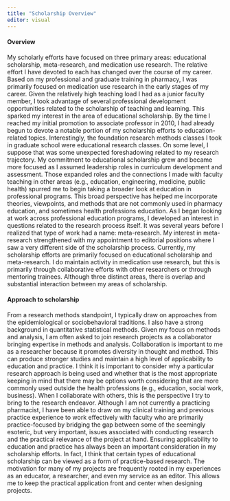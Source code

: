 ```yaml
---
title: "Scholarship Overview"
editor: visual
---
```


#### Overview

My scholarly efforts have focused on three primary areas: educational scholarship, meta-research, and medication use research. The relative effort I have devoted to each has changed over the course of my career. Based on my professional and graduate training in pharmacy, I was primarily focused on medication use research in the early stages of my career. Given the relatively high teaching load I had as a junior faculty member, I took advantage of several professional development opportunities related to the scholarship of teaching and learning. This sparked my interest in the area of educational scholarship. By the time I reached my initial promotion to associate professor in 2010, I had already begun to devote a notable portion of my scholarship efforts to education-related topics. Interestingly, the foundation research methods classes I took in graduate school were educational research classes. On some level, I suppose that was some unexpected foreshadowing related to my research trajectory. My commitment to educational scholarship grew and became more focused as I assumed leadership roles in curriculum development and assessment. Those expanded roles and the connections I made with faculty teaching in other areas (e.g., education, engineering, medicine, public health) spurred me to begin taking a broader look at education in professional programs. This broad perspective has helped me incorporate theories, viewpoints, and methods that are not commonly used in pharmacy education, and sometimes health professions education. As I began looking at work across professional education programs, I developed an interest in questions related to the research process itself. It was several years before I realized that type of work had a name: meta-research. My interest in meta-research strengthened with my appointment to editorial positions where I saw a very different side of the scholarship process. Currently, my scholarship efforts are primarily focused on educational scholarship and meta-research. I do maintain activity in medication use research, but this is primarily through collaborative efforts with other researchers or through mentoring trainees. Although three distinct areas, there is overlap and substantial interaction between my areas of scholarship.


#### Approach to scholarship

From a research methods standpoint, I typically draw on approaches from the epidemiological or sociobehavioral
traditions. I also have a strong background in quantitative statistical methods. Given my focus on methods and analysis, I am often asked to join research projects as a collaborator bringing expertise in methods and analysis.
Collaboration is important to me as a researcher because it promotes diversity in thought and method. This can produce stronger studies and maintain a high level of applicability to education and practice. I think it is important to consider why a particular research approach is being used and whether that is the most appropriate keeping in mind that there may be options worth considering that are more commonly used outside the health professions (e.g., education, social work, business). When I collaborate with others, this is the perspective I try to bring to the research endeavor. Although I am not currently a practicing pharmacist, I have been able to draw on my clinical training and previous practice experience to work effectively with faculty who are primarily practice-focused by bridging the gap between some of the seemingly esoteric, but very important, issues associated with conducting research and the practical relevance of the project at hand. Ensuring applicability to education and practice has always been an important consideration in my scholarship efforts. In fact, I think that certain types of educational scholarship can be viewed as a form of practice-based research. The motivation for many of my projects are frequently rooted in my experiences as an educator, a researcher, and even my service as an editor. This allows me to keep the practical application front and center when designing projects.
